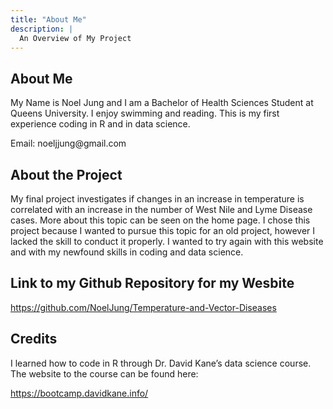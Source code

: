 ```yaml
---
title: "About Me"
description: |
  An Overview of My Project
---
```


## About Me

My Name is Noel Jung and I am a Bachelor of Health Sciences Student at Queens University. I enjoy swimming and reading. This is my first experience coding in R and in data science.

Email: noeljjung@gmail.com

## About the Project

My final project investigates if changes in an increase in temperature is correlated with an increase in the number of West Nile and Lyme Disease cases. More about this topic can be seen on the home page. I chose this project because I wanted to pursue this topic for an old project, however I lacked the skill to conduct it properly. I wanted to try again with this website and with my newfound skills in coding and data science.

## Link to my Github Repository for my Wesbite

<https://github.com/NoelJung/Temperature-and-Vector-Diseases>

## Credits

I learned how to code in R through Dr. David Kane's data science course. The website to the course can be found here:

<https://bootcamp.davidkane.info/>